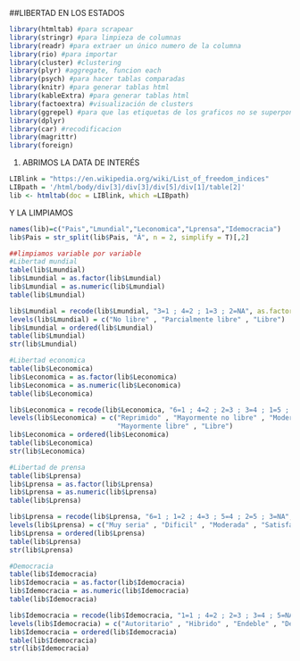 ##LIBERTAD EN LOS ESTADOS



```r
library(htmltab) #para scrapear
library(stringr) #para limpieza de columnas 
library(readr) #para extraer un único numero de la columna
library(rio) #para importar
library(cluster) #clustering
library(plyr) #aggregate, funcion each
library(psych) #para hacer tablas comparadas
library(knitr) #para generar tablas html
library(kableExtra) #para generar tablas html
library(factoextra) #visualización de clusters
library(ggrepel) #para que las etiquetas de los graficos no se superpongan
library(dplyr)
library(car) #recodificacion
library(magrittr)
library(foreign)
```

1. ABRIMOS LA DATA DE INTERÉS 
```r
LIBlink = "https://en.wikipedia.org/wiki/List_of_freedom_indices"
LIBpath = '/html/body/div[3]/div[3]/div[5]/div[1]/table[2]'
lib <- htmltab(doc = LIBlink, which =LIBpath)
```

Y LA LIMPIAMOS
```r
names(lib)=c("Pais","Lmundial","Leconomica","Lprensa","Idemocracia")
lib$Pais = str_split(lib$Pais, "Â", n = 2, simplify = T)[,2]

##limpiamos variable por variable
#Libertad mundial
table(lib$Lmundial)
lib$Lmundial = as.factor(lib$Lmundial)
lib$Lmundial = as.numeric(lib$Lmundial)
table(lib$Lmundial)

lib$Lmundial = recode(lib$Lmundial, "3=1 ; 4=2 ; 1=3 ; 2=NA", as.factor = T)
levels(lib$Lmundial) = c("No libre" , "Parcialmente libre" , "Libre")
lib$Lmundial = ordered(lib$Lmundial)
table(lib$Lmundial)
str(lib$Lmundial)

#Libertad economica
table(lib$Leconomica)
lib$Leconomica = as.factor(lib$Leconomica)
lib$Leconomica = as.numeric(lib$Leconomica)
table(lib$Leconomica)

lib$Leconomica = recode(lib$Leconomica, "6=1 ; 4=2 ; 2=3 ; 3=4 ; 1=5 ; 5=NA", as.factor = T)
levels(lib$Leconomica) = c("Reprimido" , "Mayormente no libre" , "Moderadamente libre" ,
                           "Mayormente libre" , "Libre")
lib$Leconomica = ordered(lib$Leconomica)
table(lib$Leconomica)
str(lib$Leconomica)

#Libertad de prensa
table(lib$Lprensa)
lib$Lprensa = as.factor(lib$Lprensa)
lib$Lprensa = as.numeric(lib$Lprensa)
table(lib$Lprensa)

lib$Lprensa = recode(lib$Lprensa, "6=1 ; 1=2 ; 4=3 ; 5=4 ; 2=5 ; 3=NA", as.factor = T)
levels(lib$Lprensa) = c("Muy seria" , "Dificil" , "Moderada" , "Satisfactoria" , "Buena")
lib$Lprensa = ordered(lib$Lprensa)
table(lib$Lprensa)
str(lib$Lprensa)

#Democracia
table(lib$Idemocracia)
lib$Idemocracia = as.factor(lib$Idemocracia)
lib$Idemocracia = as.numeric(lib$Idemocracia)
table(lib$Idemocracia)

lib$Idemocracia = recode(lib$Idemocracia, "1=1 ; 4=2 ; 2=3 ; 3=4 ; 5=NA", as.factor = T)
levels(lib$Idemocracia) = c("Autoritario" , "Hibrido" , "Endeble" , "Democracia")
lib$Idemocracia = ordered(lib$Idemocracia)
table(lib$Idemocracia)
str(lib$Idemocracia)
```

